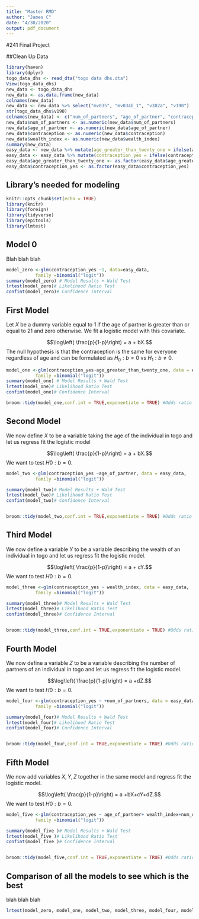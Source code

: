 ```yaml
---
title: "Master RMD"
author: "James C"
date: "4/30/2020"
output: pdf_document
---
```



#241 Final Project

##Clean Up Data

```r
library(haven)
library(dplyr)
togo_data_dhs <- read_dta("togo data dhs.dta")
View(togo_data_dhs)
new_data <- togo_data_dhs
new_data <- as.data.frame(new_data)
colnames(new_data)
new_data <- new_data %>% select("mv035", "mv034b_1", "v302a", "v190")
str(togo_data_dhs$v190)
colnames(new_data) <- c("num_of_partners", "age_of_partner", "contraception", "wealth_index")
new_data$num_of_partners <- as.numeric(new_data$num_of_partners)
new_data$age_of_partner <- as.numeric(new_data$age_of_partner)
new_data$contraception <- as.numeric(new_data$contraception)
new_data$wealth_index <- as.numeric(new_data$wealth_index)
summary(new_data)
easy_data <- new_data %>% mutate(age_greater_than_twenty_one = ifelse(age_of_partner > 21, 1, 0))
easy_data <- easy_data %>% mutate(contraception_yes = ifelse(contraception >= 1, 1, 0))
easy_data$age_greater_than_twenty_one <- as.factor(easy_data$age_greater_than_twenty_one)
easy_data$contraception_yes <- as.factor(easy_data$contraception_yes)
```


## Library's needed for modeling  

```r
knitr::opts_chunk$set(echo = TRUE)
library(knitr)
library(foreign)
library(tidyverse)
library(epitools)
library(lmtest)
```

## Model 0 

Blah blah blah 

```r
model_zero <-glm(contraception_yes ~1, data=easy_data, 
           family =binomial("logit"))
summary(model_zero) # Model Results + Wald Test
lrtest(model_zero)# Likelihood Ratio Test
confint(model_zero)# Confidence Interval
```








## First Model

Let $X$ be a dummy variable equal to 1 if the age of partner is greater than or equal to 21 and zero otherwise. We fit a logistic model with this covariate.
  
  $$\log\left( \frac{p}{1-p}\right) = a + bX.$$
The null hypothesis is that the contraception is the same for everyone regardless of age and can be formulated as $H_0: b =0$ vs $H_1: b \neq 0.$

```r
model_one <-glm(contraception_yes~age_greater_than_twenty_one, data = easy_data, 
           family =binomial("logit"))
summary(model_one) # Model Results + Wald Test
lrtest(model_one)# Likelihood Ratio Test
confint(model_one)# Confidence Interval

broom::tidy(model_one,conf.int = TRUE,exponentiate = TRUE) #Odds ratio and it's 95% CI
```

## Second Model
  
We now define $X$ to be a variable taking the age of the individual in togo and let us regress fit the logistic model

$$\log\left( \frac{p}{1-p}\right) = a + bX.$$
We want to test $H0 : b= 0$.
```r
model_two <-glm(contraception_yes ~age_of_partner, data = easy_data, 
           family =binomial("logit"))

summary(model_two)# Model Results + Wald Test
lrtest(model_two)# Likelihood Ratio Test
confint(model_two)# Confidence Interval


broom::tidy(model_two,conf.int = TRUE,exponentiate = TRUE) #Odds ratio and it's 95% CI
```


## Third Model
  
We now define a variable $Y$ to be a variable describing the wealth of an individual in togo and let us regress fit the logistic model. 

$$\log\left( \frac{p}{1-p}\right) = a + cY.$$
We want to test $H0 : b= 0$.
```r
model_three <-glm(contraception_yes ~ wealth_index, data = easy_data, 
           family =binomial("logit"))

summary(model_three)# Model Results + Wald Test
lrtest(model_three)# Likelihood Ratio Test
confint(model_three)# Confidence Interval


broom::tidy(model_three,conf.int = TRUE,exponentiate = TRUE) #Odds ratio and it's 95% CI
```


## Fourth Model
  
We now define a variable $Z$ to be a variable describing the number of partners of an individual in togo and let us regress fit the logistic model. 

$$\log\left( \frac{p}{1-p}\right) = a +dZ.$$
We want to test $H0 : b= 0$.
```r
model_four <-glm(contraception_yes ~ +num_of_partners, data = easy_data, 
           family =binomial("logit"))

summary(model_four)# Model Results + Wald Test
lrtest(model_four)# Likelihood Ratio Test
confint(model_four)# Confidence Interval


broom::tidy(model_four,conf.int = TRUE,exponentiate = TRUE) #Odds ratio and it's 95% CI
```

## Fifth Model
  
We now add variables $X,Y,Z$ together in the same model and regress fit the logistic model. 

$$\log\left( \frac{p}{1-p}\right) = a +bX+cY+dZ.$$
We want to test $H0 : b= 0$.
```r
model_five <-glm(contraception_yes ~ age_of_partner+ wealth_index+num_of_partners, data = easy_data, 
           family =binomial("logit"))

summary(model_five )# Model Results + Wald Test
lrtest(model_five )# Likelihood Ratio Test
confint(model_five )# Confidence Interval


broom::tidy(model_five,conf.int = TRUE,exponentiate = TRUE) #Odds ratio and it's 95% CI
```


## Comparison of all the models to see which is the best

blah blah blah
```r
lrtest(model_zero, model_one, model_two, model_three, model_four, model_five )

```